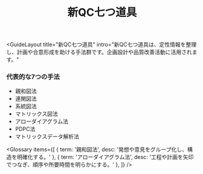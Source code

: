 ﻿---
title: "新QC七つ道具"
description: "定性情報の整理や計画立案に強い7手法"
tags: ["IE", "企画設計"]
exam: "qc"
status: published
---


<GuideLayout
  title="新QC七つ道具"
  intro="新QC七つ道具は、定性情報を整理し、計画や合意形成を助ける手法群です。企画設計や品質改善活動に活用されます。"
>

<section style={{ marginBottom: 24 }}>
  <h3 style={{ fontSize: 20, fontWeight: 800, margin: '0 0 12px' }}>代表的な7つの手法</h3>
  <ul style={{ marginLeft: 20, color:'#475569' }}>
    <li>親和図法</li>
    <li>連関図法</li>
    <li>系統図法</li>
    <li>マトリックス図法</li>
    <li>アローダイアグラム法</li>
    <li>PDPC法</li>
    <li>マトリックスデータ解析法</li>
  </ul>
</section>

<Glossary items={[
  { term: '親和図法', desc: '発想や意見をグループ化し、構造を明確化する。' },
  { term: 'アローダイアグラム法', desc: '工程や計画を矢印でつなぎ、順序や所要時間を明らかにする。' },
]} />

<section style={{ maxWidth: 760, margin:'0 auto', display:'grid', gap:12 }}>
  <QA q="新QC七つ道具はどんな場面で有効？" a="定性情報を扱う場面、企画設計や方針展開に有効。" />
  <QA q="旧QC七つ道具との違いは？" a="旧はデータ解析中心、新は計画や意思決定を支援する点が特徴。" />
</section>

</GuideLayout>
